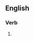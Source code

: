 ==English==

===Verb===
{{head|en|present participle}}

# {{present participle of|passivate|lang=en|nocat=1}}